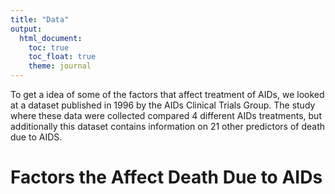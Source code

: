 ```yaml
---
title: "Data"
output: 
  html_document:
    toc: true
    toc_float: true
    theme: journal
---
```


To get a idea of some of the factors that affect treatment of AIDs, we looked at a dataset published in 1996 by the AIDs Clinical Trials Group. The study where these data were collected compared 4 different AIDs treatments, but additionally this dataset contains information on 21 other predictors of death due to AIDS.

# Factors the Affect Death Due to AIDs

